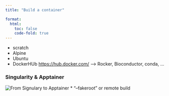 ```yaml
---
title: "Build a container"

format: 
  html:
    toc: false
    code-fold: true
---
```


* scratch
* Alpine
* Ubuntu
* DockerHUb <https://hub.docker.com/> --> Rocker, Bioconductor, conda, ...

### Singularity & Apptainer
![From Signulary to Apptainer](media/singularity_apptainer.png)
* "--fakeroot" or remote build

